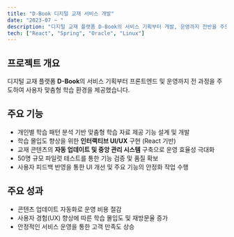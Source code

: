 ```yaml
---
title: "D-Book 디지털 교재 서비스 개발"
date: "2023-07 ~ "
description: "디지털 교재 플랫폼 D-Book의 서비스 기획부터 개발, 운영까지 전반을 주도"
tech: ["React", "Spring", "Oracle", "Linux"]
---
```


## 프로젝트 개요
디지털 교재 플랫폼 **D-Book**의 서비스 기획부터 프론트엔드 및 운영까지 전 과정을 주도하여 사용자 맞춤형 학습 환경을 제공했습니다.

## 주요 기능
- 개인별 학습 패턴 분석 기반 맞춤형 학습 자료 제공 기능 설계 및 개발  
- 학습 몰입도 향상을 위한 **인터랙티브 UI/UX** 구현 (React 기반)  
- 교재 콘텐츠의 **자동 업데이트 및 중앙 관리 시스템** 구축으로 운영 효율성 극대화  
- 50명 규모 파일럿 테스트를 통한 기능 검증 및 품질 확보  
- 사용자 피드백 반영을 통한 UI 개선 및 주요 기능의 안정화 작업 수행  

## 주요 성과
- 콘텐츠 업데이트 자동화로 운영 비용 절감  
- 사용자 경험(UX) 향상에 따른 학습 몰입도 및 재방문율 증가  
- 안정적인 서비스 운영을 통한 고객 만족도 상승
